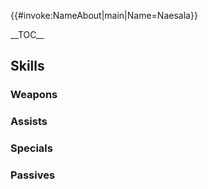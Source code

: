 {{#invoke:NameAbout|main|Name=Naesala}}{{HeroPage Tabs|{{PAGENAME}}}}
{{Hero Infobox
|Name=Naesala
|Title=Sky's Shadow
|GrowthModifier=
|WeaponType=Blue Beast
|Origin=Fire Emblem: Radiant Dawn
|Gender=Male
|MoveType=Flying
|actorJP=興津和幸
|actorEN=Lucien Dodge
|artist=須田彩加
|additionDate=January 10, 2019
|releaseDate=January 11, 2019
|TagID=ネサラ
|InternalID=332
|Properties=ghb,limited
|cv1=9
|cv2=800100
|description=King of Kilvas and leader of the raven clan. He uses his cunning as a weapon and won't shy away from dirtying his hands. Appears in Fire Emblem: Radiant Dawn.
}}

__TOC__

{{Stats Page
|Lv1HP=17|Lv1ATK=8|Lv1SPD=10|Lv1DEF=5|Lv1RES=7
|GRHP=50|GRATK=55|GRSPD=65|GRDEF=45|GRRES=50
}}

==Skills==
===Weapons===
{{Weapons Table
|weapon1=Hatchling (Flier)
|weapon1Default=1
|weapon1Unlock=1
|weapon2=Fledgling (Flier)
|weapon2Default=3
|weapon2Unlock=2
|weapon3=Adult (Flier)
|weapon3Default=4
|weapon3Unlock=3
|weapon4=Raven King Beak
|weapon4Default=5
|weapon4Unlock=5
}}
===Assists===
{{Assists Table
}}
===Specials===
{{Specials Table
|special1=Rising Wind
|special1Default=4
|special1Unlock=3
|special2=Blazing Wind
|special2Default=
|special2Unlock=4
}}
===Passives===
{{Passives Table
|passiveA1=Darting Blow 1
|passiveA2=Swift Sparrow 1
|passiveA3=Swift Sparrow 2
|passiveA1Unlock=3
|passiveA2Unlock=4
|passiveA3Unlock=5
|passiveB1=Guard 1
|passiveB2=Guard 2
|passiveB3=Guard 3
|passiveB1Unlock=1
|passiveB2Unlock=2
|passiveB3Unlock=4
}}
{{Heroes Navbox}}